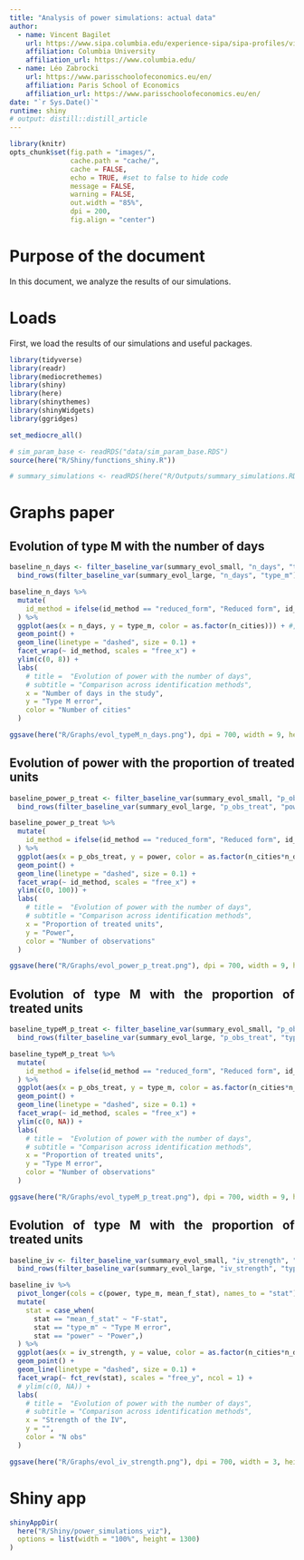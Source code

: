 ```yaml
---
title: "Analysis of power simulations: actual data"
author:
  - name: Vincent Bagilet 
    url: https://www.sipa.columbia.edu/experience-sipa/sipa-profiles/vincent-bagilet
    affiliation: Columbia University
    affiliation_url: https://www.columbia.edu/
  - name: Léo Zabrocki 
    url: https://www.parisschoolofeconomics.eu/en/
    affiliation: Paris School of Economics
    affiliation_url: https://www.parisschoolofeconomics.eu/en/
date: "`r Sys.Date()`"
runtime: shiny
# output: distill::distill_article
---
```


<style>
body {
text-align: justify}
</style>

```r
library(knitr)
opts_chunk$set(fig.path = "images/",
               cache.path = "cache/",
               cache = FALSE,
               echo = TRUE, #set to false to hide code
               message = FALSE,
               warning = FALSE,
               out.width = "85%",
               dpi = 200,
               fig.align = "center")  
```  

# Purpose of the document

In this document, we analyze the results of our simulations.

# Loads

First, we load the results of our simulations and useful packages.

```r
library(tidyverse) 
library(readr)
library(mediocrethemes)
library(shiny)
library(here)
library(shinythemes)
library(shinyWidgets)
library(ggridges)

set_mediocre_all()

# sim_param_base <- readRDS("data/sim_param_base.RDS")
source(here("R/Shiny/functions_shiny.R"))

# summary_simulations <- readRDS(here("R/Outputs/summary_simulations.RDS"))
```

# Graphs paper

## Evolution of type M with the number of days

```r
baseline_n_days <- filter_baseline_var(summary_evol_small, "n_days", "type_m")  %>% 
  bind_rows(filter_baseline_var(summary_evol_large, "n_days", "type_m"))

baseline_n_days %>% 
  mutate(
    id_method = ifelse(id_method == "reduced_form", "Reduced form", id_method)
  ) %>% 
  ggplot(aes(x = n_days, y = type_m, color = as.factor(n_cities))) + #, color = .data[[id_method]] + 
  geom_point() +
  geom_line(linetype = "dashed", size = 0.1) +
  facet_wrap(~ id_method, scales = "free_x") +
  ylim(c(0, 8)) +
  labs(
    # title =  "Evolution of power with the number of days",
    # subtitle = "Comparison across identification methods",
    x = "Number of days in the study",
    y = "Type M error",
    color = "Number of cities"
  ) 

ggsave(here("R/Graphs/evol_typeM_n_days.png"), dpi = 700, width = 9, height = 6)
```

## Evolution of power with the proportion of treated units

```r
baseline_power_p_treat <- filter_baseline_var(summary_evol_small, "p_obs_treat", "power")  %>% 
  bind_rows(filter_baseline_var(summary_evol_large, "p_obs_treat", "power"))

baseline_power_p_treat %>% 
  mutate(
    id_method = ifelse(id_method == "reduced_form", "Reduced form", id_method)
  ) %>% 
  ggplot(aes(x = p_obs_treat, y = power, color = as.factor(n_cities*n_days))) + #, color = .data[[id_method]] + 
  geom_point() +
  geom_line(linetype = "dashed", size = 0.1) +
  facet_wrap(~ id_method, scales = "free_x") +
  ylim(c(0, 100)) +
  labs(
    # title =  "Evolution of power with the number of days",
    # subtitle = "Comparison across identification methods",
    x = "Proportion of treated units",
    y = "Power",
    color = "Number of observations"
  ) 

ggsave(here("R/Graphs/evol_power_p_treat.png"), dpi = 700, width = 9, height = 4)
```
## Evolution of type M with the proportion of treated units

```r
baseline_typeM_p_treat <- filter_baseline_var(summary_evol_small, "p_obs_treat", "type_m")  %>% 
  bind_rows(filter_baseline_var(summary_evol_large, "p_obs_treat", "type_m"))

baseline_typeM_p_treat %>% 
  mutate(
    id_method = ifelse(id_method == "reduced_form", "Reduced form", id_method)
  ) %>% 
  ggplot(aes(x = p_obs_treat, y = type_m, color = as.factor(n_cities*n_days))) + #, color = .data[[id_method]] + 
  geom_point() +
  geom_line(linetype = "dashed", size = 0.1) +
  facet_wrap(~ id_method, scales = "free_x") +
  ylim(c(0, NA)) +
  labs(
    # title =  "Evolution of power with the number of days",
    # subtitle = "Comparison across identification methods",
    x = "Proportion of treated units",
    y = "Type M error",
    color = "Number of observations"
  ) 

ggsave(here("R/Graphs/evol_typeM_p_treat.png"), dpi = 700, width = 9, height = 4)
```

## Evolution of type M with the proportion of treated units

```r
baseline_iv <- filter_baseline_var(summary_evol_small, "iv_strength", "type_m")  %>% 
  bind_rows(filter_baseline_var(summary_evol_large, "iv_strength", "type_m"))

baseline_iv %>% 
  pivot_longer(cols = c(power, type_m, mean_f_stat), names_to = "stat") %>% 
  mutate(
    stat = case_when(
      stat == "mean_f_stat" ~ "F-stat",
      stat == "type_m" ~ "Type M error",
      stat == "power" ~ "Power",)
  ) %>% 
  ggplot(aes(x = iv_strength, y = value, color = as.factor(n_cities*n_days))) + #, color = .data[[id_method]] + 
  geom_point() +
  geom_line(linetype = "dashed", size = 0.1) +
  facet_wrap(~ fct_rev(stat), scales = "free_y", ncol = 1) +
  # ylim(c(0, NA)) +
  labs(
    # title =  "Evolution of power with the number of days",
    # subtitle = "Comparison across identification methods",
    x = "Strength of the IV",
    y = "",
    color = "N obs"
  ) 

ggsave(here("R/Graphs/evol_iv_strength.png"), dpi = 700, width = 3, height = 7)
```

# Shiny app

```r
shinyAppDir(
  here("R/Shiny/power_simulations_viz"),
  options = list(width = "100%", height = 1300)
)
```

<!-- # Quick analysis -->

<!-- First, we graph of the evolution of type M, type S and power for each quasi-experiment as a function of different parameters, holding other parameters constant. This function takes as input a "summary_simulations" type of data frame. -->

<!-- ```{r} -->
<!-- graph_evol_by_exp <- function(df, var_param = "n_days_study", stat = "power") { -->

<!--   var_param_name <- str_replace_all(var_param, "_", " ") -->
<!--   stat_name <- str_replace_all(stat, "_", " ") -->

<!--   #considering baseline values -->
<!--   df_filtered <- df %>%  -->
<!--     filter(str_detect(formula, "temperature")) #to only consider the model with all covariates -->

<!--   if (var_param != "p_treat") { -->
<!--     df_filtered <- df_filtered %>%  -->
<!--       filter(p_treat == sim_param_base[["p_treat"]]) -->
<!--   }  -->
<!--   if (!(var_param %in% c("n_days_study", "average_n_obs"))) { -->
<!--     df_filtered <- df_filtered %>%  -->
<!--       filter(n_days_study == sim_param_base[["n_days_study"]]) -->
<!--   }  -->
<!--   if (var_param != "percent_effect_size") { -->
<!--     df_filtered <- df_filtered %>%  -->
<!--       filter(percent_effect_size == sim_param_base[["percent_effect_size"]]) -->
<!--   } -->

<!--   #graph itself -->
<!--   graph <- df_filtered %>%  -->
<!--     mutate( -->
<!--       quasi_exp = str_to_sentence(str_replace_all(quasi_exp, "_", " ")) -->
<!--     ) %>%  -->
<!--     ggplot(aes(x = .data[[var_param]], y = .data[[stat]])) + #, color = .data[[quasi_exp]] +  -->
<!--     geom_point() + -->
<!--     geom_line(linetype = "dashed", size = 0.1) + -->
<!--     facet_wrap(~ quasi_exp) + -->
<!--     ylim(c(0, ifelse(stat == "power", 100, NA))) + -->
<!--     labs( -->
<!--       title = paste( -->
<!--         str_to_title(stat_name), ifelse(stat == "power", "increases", "decreases"), -->
<!--         "with", var_param_name -->
<!--       ), -->
<!--       subtitle = "Comparison across quasi-experiments", -->
<!--       x = var_param_name, -->
<!--       y = str_to_title(stat_name) -->
<!--     )  -->
<!--     # theme(legend.position = "none") -->

<!--   return(graph) -->
<!-- }  -->

<!-- # graph_evol_by_exp(summary_simulations) -->
<!-- ``` -->

<!-- We then plot all the graphs. To do so, we create a tibble containing every  parameter and statistics we want to plot and map our function on this tibble. -->

<!-- ```{r} -->
<!-- stat <- c("power", "type_m", "type_s") -->
<!-- var_param <-  c("n_days_study", "average_n_obs", "percent_effect_size", "p_treat") -->

<!-- param_by_exp <- crossing(stat, var_param) -->

<!-- pmap(param_by_exp, graph_evol_by_exp, df = summary_simulations) -->
<!-- ``` -->

<!-- We can also plot the graphs for each parameter separately, for a better readability. -->

<!-- ## Length study -->

<!-- ```{r} -->
<!-- map( -->
<!--   stat,  -->
<!--   graph_evol_by_exp,  -->
<!--   df = summary_simulations,  -->
<!--   var_param = "n_days_study" -->
<!-- ) -->

<!-- map( -->
<!--   stat,  -->
<!--   graph_evol_by_exp,  -->
<!--   df = summary_simulations,  -->
<!--   var_param = "average_n_obs" -->
<!-- ) -->
<!-- ``` -->

<!-- ## Effect size -->

<!-- ```{r} -->
<!-- map( -->
<!--   stat,  -->
<!--   graph_evol_by_exp,  -->
<!--   df = summary_simulations,  -->
<!--   var_param = "percent_effect_size" -->
<!-- ) -->
<!-- ``` -->

<!-- ## Proportion of treated days -->

<!-- ```{r} -->
<!-- map( -->
<!--   stat,  -->
<!--   graph_evol_by_exp,  -->
<!--   df = summary_simulations,  -->
<!--   var_param = "p_treat" -->
<!-- ) -->
<!-- ``` -->


<!-- ```{r} -->
<!-- # check_distrib_estimate <- function(df) { -->
<!-- #  -->
<!-- #   #only consider baseline values -->
<!-- #   df_baseline <- df %>%  -->
<!-- #     filter(str_detect(formula, "resp_total")) %>%  -->
<!-- #     select(quasi_exp, n_days, n_cities, p_obs_treat, percent_effect_size, id_method) %>%  -->
<!-- #     inner_join( -->
<!-- #       df, -->
<!-- #       by = c("quasi_exp", "n_days", "n_cities", "p_obs_treat", "percent_effect_size", "id_method") -->
<!-- #     ) %>%  -->
<!-- #     filter(str_detect(formula, "death_total")) -->
<!-- #  -->
<!-- #   graph <- df_baseline %>% -->
<!-- #     # mutate(significant = (p_value < 0.05)) %>% -->
<!-- #     filter(id_method == "OLS") %>% -->
<!-- #     ggplot() + -->
<!-- #     geom_density(aes(x = estimate)) + -->
<!-- #     geom_vline(aes(xintercept = mean(true_effect))) + -->
<!-- #     # facet_wrap(~ id_method) -->
<!-- #     labs( -->
<!-- #       title = "Distribution of estimates by identification method", -->
<!-- #       subtitle = "Comparison to the true effect" -->
<!-- #     ) -->
<!-- #      -->
<!-- #   return(graph) -->
<!-- # } -->

<!-- ``` -->


